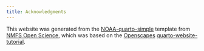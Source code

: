```yaml
---
title: Acknowledgments
---
```


This website was generated from the [NOAA-quarto-simple](https://github.com/nmfs-opensci/NOAA-quarto-simple) template from [NMFS Open Science](https://github.com/nmfs-opensci), which was based on the [Openscapes](https://github.com/Openscapes) [quarto-website-tutorial](https://github.com/Openscapes/quarto-website-tutorial).
